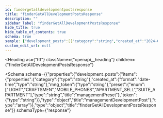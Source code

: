```yaml
---
id: findergetalldevelopmentpostsresponse
title: "finderGetAllDevelopmentPostsResponse"
description: ""
sidebar_label: "finderGetAllDevelopmentPostsResponse"
hide_title: true
hide_table_of_contents: true
schema: true
sample: {"development_posts":[{"category":"string","created_at":"2024-07-29T15:51:28.071Z","mng_token":"string","preset":"LIGHT","token":"string"}]}
custom_edit_url: null
---
```



<Heading
  as={"h1"}
  className={"openapi__heading"}
  children={"finderGetAllDevelopmentPostsResponse"}
>
</Heading>





<Schema
  schema={{"properties":{"development_posts":{"items":{"properties":{"category":{"type":"string"},"created_at":{"format":"date-time","type":"string"},"mng_token":{"type":"string"},"preset":{"enum":["LIGHT","CRAFTSMEN","MOBILE_PHONES","APARTMENT_SELL","SUITE_APARTMENT"],"type":"string","title":"managementPreset"},"token":{"type":"string"}},"type":"object","title":"managementDevelopmentPost"},"type":"array"}},"type":"object","title":"finderGetAllDevelopmentPostsResponse"}}
  schemaType={"response"}
>
  
</Schema>
            